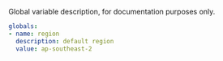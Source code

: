 
<LeftAlignedTable type="string" required={false} />

Global variable description, for documentation purposes only.

<File name='stackql_manifest.yml'>

```yaml
globals:
- name: region
  description: default region  
  value: ap-southeast-2
```

</File>